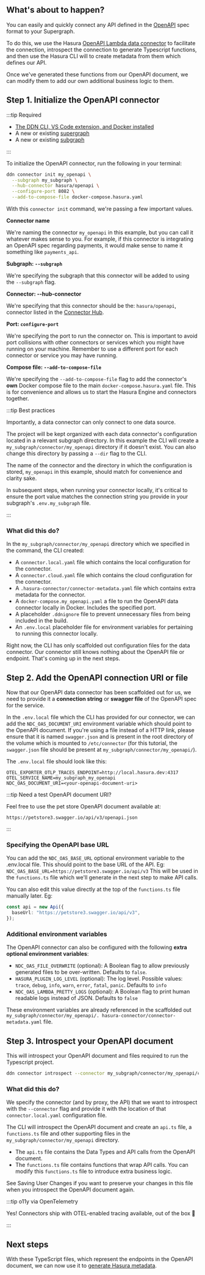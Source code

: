 ## What's about to happen?

You can easily and quickly connect any API defined in the [OpenAPI](https://www.openapis.org/) spec format to your
Supergraph.

To do this, we use the Hasura [OpenAPI Lambda data connector](https://github.com/hasura/ndc-open-api-lambda) to
facilitate the connection, introspect the connection to generate Typescript functions, and then use the Hasura CLI
will to create metadata from them which defines our API.

Once we've generated these functions from our OpenAPI document, we can modify them to add our own additional business
logic to them.

## Step 1. Initialize the OpenAPI connector

:::tip Required

- [The DDN CLI, VS Code extension, and Docker installed](/getting-started/prerequisites)
- A new or existing [supergraph](/getting-started/init-supergraph)
- A new or existing [subgraph](/getting-started/init-subgraph)

:::

To initialize the OpenAPI connector, run the following in your terminal:

```bash
ddn connector init my_openapi \
  --subgraph my_subgraph \
  --hub-connector hasura/openapi \
  --configure-port 8082 \
  --add-to-compose-file docker-compose.hasura.yaml
```

With this `connector init` command, we're passing a few important values.

**Connector name**

We're naming the connector `my_openapi` in this example, but you can call it whatever makes sense to you. For
example, if this connector is integrating an OpenAPI spec regarding payments, it would make sense to name it
something like `payments_api`.

**Subgraph: `--subgraph`**

We're specifying the subgraph that this connector will be added to using the `--subgraph` flag.

**Connector: --hub-connector**

We're specifying that this connector should be the: `hasura/openapi`, connector listed in the
[Connector Hub](https://hasura.io/connectors/openapi).

**Port: `configure-port`**

We're specifying the port to run the connector on. This is important to avoid port collisions with other connectors or
services which you might have running on your machine. Remember to use a different port for each connector or
service you may have running.

**Compose file: `--add-to-compose-file`**

We're specifying the `--add-to-compose-file` flag to add the connector's **own** Docker compose file to the main
`docker-compose.hasura.yaml` file. This is for convenience and allows us to start the Hasura Engine and connectors
together.

:::tip Best practices

Importantly, a data connector can only connect to one data source.

The project will be kept organized with each data connector's configuration located in a relevant subgraph directory. In
this example the CLI will create a `my_subgraph/connector/my_openapi` directory if it doesn't exist. You can also change
this directory by passing a `--dir` flag to the CLI.

The name of the connector and the directory in which the configuration is stored, `my_openapi` in this example, should
match for convenience and clarity sake.

In subsequent steps, when running your connector locally, it's critical to ensure the port value matches the connection
string you provide in your subgraph's `.env.my_subgraph` file.

:::

### What did this do?

In the `my_subgraph/connector/my_openapi` directory which we specified in the command, the CLI created:

- A `connector.local.yaml` file which contains the local configuration for the connector.
- A `connector.cloud.yaml` file which contains the cloud configuration for the connector.
- A `.hasura-connector/connector-metadata.yaml` file which contains extra metadata for the connector.
- A `docker-compose.my_openapi.yaml` a file to run the OpenAPI data connector locally in Docker. Includes the
specified port.
- A placeholder `.ddnignore` file to prevent unnecessary files from being included in the build.
- An `.env.local` placeholder file for environment variables for pertaining to running this connector locally.

Right now, the CLI has only scaffolded out configuration files for the data connector. Our connector still knows nothing
about the OpenAPI file or endpoint. That's coming up in the next steps.

## Step 2. Add the OpenAPI connection URI or file

Now that our OpenAPI data connector has been scaffolded out for us, we need to provide it a **connection string** or
**swagger file** of the OpenAPI spec for the service.

In the `.env.local` file which the CLI has provided for our connector, we can add the `NDC_OAS_DOCUMENT_URI` environment
variable which should point to the OpenAPI document. If you're using a file instead of a HTTP link, please ensure
that it is named `swagger.json` and is present in the root directory of the volume which is mounted to
`/etc/connector` (for this tutorial, the `swagger.json` file should be present at `my_subgraph/connector/my_openapi/`).

The `.env.local` file should look like this:

```text
OTEL_EXPORTER_OTLP_TRACES_ENDPOINT=http://local.hasura.dev:4317
OTEL_SERVICE_NAME=my_subgraph_my_openapi
NDC_OAS_DOCUMENT_URI=<your-openapi-document-uri>
```

:::tip Need a test OpenAPI document URI?

Feel free to use the pet store OpenAPI document available at:

```text
https://petstore3.swagger.io/api/v3/openapi.json
```

:::

### Specifying the OpenAPI base URL

You can add the `NDC_OAS_BASE_URL` optional environment variable to the .env.local file. This should point to the
base URL of the API. Eg: `NDC_OAS_BASE_URL=https://petstore3.swagger.io/api/v3` This will be used in the `functions.ts`
file which we'll generate in the next step to make API calls.

You can also edit this value directly at the top of the `functions.ts` file manually later. Eg:
```typescript
const api = new Api({
  baseUrl: "https://petstore3.swagger.io/api/v3",
});
```

### Additional environment variables

The OpenAPI connector can also be configured with the following **extra optional environment variables**:

- `NDC_OAS_FILE_OVERWRITE` (optional): A Boolean flag to allow previously generated files to be over-written.
Defaults to `false`.
- `HASURA_PLUGIN_LOG_LEVEL` (optional): The log level. Possible values: `trace`, `debug`, `info`, `warn`, `error`,
`fatal`, `panic`. Defaults to `info`
- `NDC_OAS_LAMBDA_PRETTY_LOGS` (optional): A Boolean flag to print human readable logs instead of JSON. Defaults to
`false`

These environment variables are already referenced in the scaffolded out `my_subgraph/connector/my_openapi/.
hasura-connector/connector-metadata.yaml` file.

## Step 3. Introspect your OpenAPI document

This will introspect your OpenAPI document and files required to run the Typescript project.


```bash
ddn connector introspect --connector my_subgraph/connector/my_openapi/connector.local.yaml
```

### What did this do?

We specify the connector (and by proxy, the API) that we want to introspect with the `--connector` flag and
provide it with the location of that `connector.local.yaml` configuration file.

The CLI will introspect the OpenAPI document and create an `api.ts` file, a `functions.ts` file and other supporting
files in the `my_subgraph/connector/my_openapi` directory.

- The `api.ts` file contains the Data Types and API calls from the OpenAPI document.
- The `functions.ts` file contains functions that wrap API calls. You can modify this `functions.ts` file to introduce
extra business logic.

See Saving User Changes if you want to preserve your changes in this file when you introspect the OpenAPI document
again.

:::tip o11y via OpenTelemetry

Yes! Connectors ship with OTEL-enabled tracing available, out of the box 🎉

:::

## Next steps

With these TypeScript files, which represent the endpoints in the OpenAPI document, we can now use it to
[generate Hasura metadata](/getting-started/connect-to-data/create-source-metadata).
